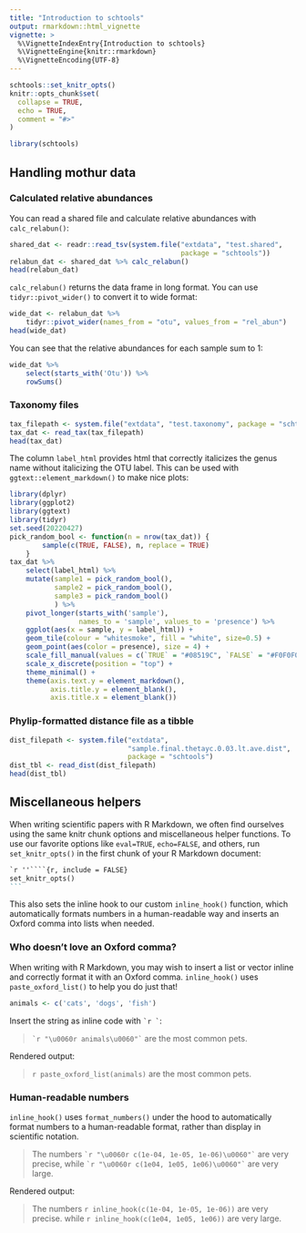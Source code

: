 ```yaml
---
title: "Introduction to schtools"
output: rmarkdown::html_vignette
vignette: >
  %\VignetteIndexEntry{Introduction to schtools}
  %\VignetteEngine{knitr::rmarkdown}
  %\VignetteEncoding{UTF-8}
---
```


```r
schtools::set_knitr_opts()
knitr::opts_chunk$set(
  collapse = TRUE,
  echo = TRUE,
  comment = "#>"
)
```

```r
library(schtools)
```

## Handling mothur data

### Calculated relative abundances

You can read a shared file and calculate relative abundances with `calc_relabun()`:

```r
shared_dat <- readr::read_tsv(system.file("extdata", "test.shared",
                                          package = "schtools"))
relabun_dat <- shared_dat %>% calc_relabun()
head(relabun_dat)
```

`calc_relabun()` returns the data frame in long format. 
You can use `tidyr::pivot_wider()` to convert it to wide format:

```r
wide_dat <- relabun_dat %>% 
    tidyr::pivot_wider(names_from = "otu", values_from = "rel_abun")
head(wide_dat)
```

You can see that the relative abundances for each sample sum to 1:

```r
wide_dat %>% 
    select(starts_with('Otu')) %>% 
    rowSums()
```


### Taxonomy files

```r
tax_filepath <- system.file("extdata", "test.taxonomy", package = "schtools")
tax_dat <- read_tax(tax_filepath)
head(tax_dat)
```

The column `label_html` provides html that correctly italicizes the genus name
without italicizing the OTU label. This can be used with `ggtext::element_markdown()`
to make nice plots:

```r
library(dplyr)
library(ggplot2)
library(ggtext)
library(tidyr)
set.seed(20220427)
pick_random_bool <- function(n = nrow(tax_dat)) {
        sample(c(TRUE, FALSE), n, replace = TRUE)
    }
tax_dat %>% 
    select(label_html) %>% 
    mutate(sample1 = pick_random_bool(),
           sample2 = pick_random_bool(),
           sample3 = pick_random_bool() 
           ) %>% 
    pivot_longer(starts_with('sample'), 
                 names_to = 'sample', values_to = 'presence') %>% 
    ggplot(aes(x = sample, y = label_html)) +
    geom_tile(colour = "whitesmoke", fill = "white", size=0.5) +
    geom_point(aes(color = presence), size = 4) +
    scale_fill_manual(values = c(`TRUE` = "#08519C", `FALSE` = "#F0F0F0")) +
    scale_x_discrete(position = "top") +
    theme_minimal() +
    theme(axis.text.y = element_markdown(),
          axis.title.y = element_blank(),
          axis.title.x = element_blank())
```



### Phylip-formatted distance file as a tibble
 
```r
dist_filepath <- system.file("extdata",
                             "sample.final.thetayc.0.03.lt.ave.dist",
                             package = "schtools")
dist_tbl <- read_dist(dist_filepath)
head(dist_tbl)
```


## Miscellaneous helpers

When writing scientific papers with R Markdown, we often find ourselves 
using the same knitr chunk options and miscellaneous helper functions.
To use our favorite options like `eval=TRUE`, `echo=FALSE`, and others,
run `set_knitr_opts()` in the first chunk of your R Markdown document:


````markdown
`r ''````{r, include = FALSE}
set_knitr_opts()
```
````

This also sets the inline hook to our custom `inline_hook()` function, which
automatically formats numbers in a human-readable way and inserts an Oxford
comma into lists when needed.

### Who doesn't love an Oxford comma?

When writing with R Markdown, you may wish to insert a list or vector 
inline and correctly format it with an Oxford comma. 
`inline_hook()` uses `paste_oxford_list()` to help you do just that!

```r
animals <- c('cats', 'dogs', 'fish')
```

Insert the string as inline code with `` `r ` ``:

> `` `r "\u0060r animals\u0060"` `` are the most common pets.

Rendered output:

> `r paste_oxford_list(animals)` are the most common pets.


### Human-readable numbers

`inline_hook()` uses `format_numbers()` under the hood to automatically format
numbers to a human-readable format, rather than display in scientific notation.

> The numbers `` `r "\u0060r c(1e-04, 1e-05, 1e-06)\u0060"` `` are very precise,
> while `` `r "\u0060r c(1e04, 1e05, 1e06)\u0060"` `` are very large.

Rendered output:

> The numbers `r inline_hook(c(1e-04, 1e-05, 1e-06))` are very precise.
> while `r inline_hook(c(1e04, 1e05, 1e06))` are very large.

